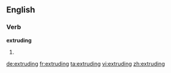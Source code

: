 ==English==

===Verb===
'''extruding'''

# {{present participle of|[[extrude]]}}

[[de:extruding]]
[[fr:extruding]]
[[ta:extruding]]
[[vi:extruding]]
[[zh:extruding]]
